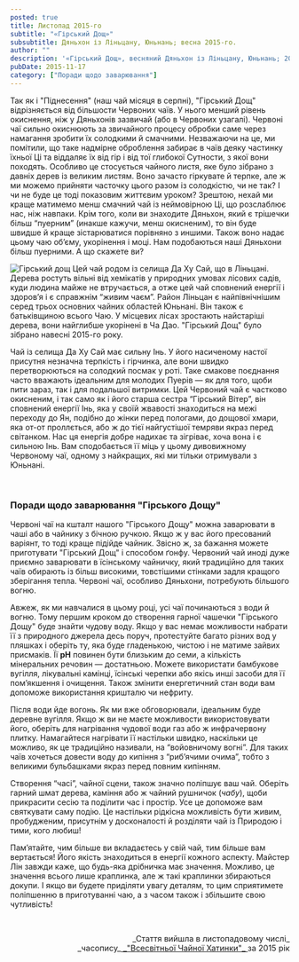 ```yaml
---
posted: true
title: Листопад 2015-го
subtitle: "«Гірський Дощ»"
subsubtitle: Дяньхон із Ліньцану, Юньнань; весна 2015-го.
author: ""
description: '«Гірський Дощ», весняний Дяньхон із Ліньцану, Юньнань; 2015 рік.'
pubDate: 2015-11-17
category: ["Поради щодо заварювання"]
---
```



Так як і "Піднесення" (наш чай місяця в серпні), "Гірський Дощ" відрізняється від більшости Червоних чаїв. У нього менший рівень окиснення, ніж у Дяньхонів зазвичай (або в Червоних узагалі). Червоні чаї сильно окиснюють за звичайного процесу обробки саме через намагання зробити їх солодкими й смачними. Незважаючи на це, ми помітили, що таке надмірне оброблення забирає в чаїв деяку частинку їхньої Ці та віддаляє їх від гір і від тої глибокої Сутности, з якої вони походять. Особливо це стосується чайного листя, яке було зібрано з давніх дерев із великим листям. Воно зачасто гіркувате й терпке, але ж ми можемо прийняти часточку цього разом із солодкістю, чи не так? І чи не буде це тоді показовим життєвим уроком? Зрештою, нехай ми краще матимемо менш смачний чай із неймовірною Ці, що розслаблює нас, ніж навпаки. Крім того, коли ви знаходите Дяньхон, який є трішечки більш “пуерним” (инакше кажучи, менш окисненим), то він буде швидше й краще зістарюватися порівняно з иншими. Також воно надає цьому чаю об’єму, укорінення і моці. Нам подобаються наші Дяньхони більш пуерними. А що скажете ви?

<Image class="float-right" src={Image1} alt="Гірський дощ" /> Цей чай родом із селища Да Ху Сай, що в Ліньцані. Дерева ростуть вільні від хемікатів у природних умовах лісових садів, куди людина майже не втручається, а отже цей чай сповнений енергії і здоров’я і є справжнім “живим чаєм”. Район Ліньцан є найпівнічнішим серед трьох основних чайних областей Юньнані. Він також є батьківщиною всього Чаю. У місцевих лісах зростають найстаріші дерева, вони найглибше укорінені в Ча Дао. "Гірський Дощ" було зібрано навесні 2015-го року.

Чай із селища Да Ху Сай має сильну Інь. У його насиченому настої присутня незначна терпкість і гірчинка, але вони швидко перетворюються на солодкий посмак у роті. Таке смакове поєднання часто вважають ідеальним для молодих Пуерів — як для того, щоби пити зараз, так і для подальшої витримки. Цей Червоний чай є частково окисненим, і так само як і його старша сестра “Гірський Вітер”, він сповнений енергії Інь, яка у своїй жвавості знаходиться на межі переходу до Ян, подібно до жінки перед пологами, до дощової хмари, яка от-от проллється, або ж до тієї найгустішої темряви якраз перед світанком. Нас ця енергія добре надихає та зігріває, хоча вона і є сильною Інь. Вам сподобається її міць у цьому дивовижному Червоному чаї, одному з найкращих, які ми тільки отримували з Юньнані.

<p>&nbsp;</p>

### Поради щодо заварювання "Гірського Дощу"

Червоні чаї на кшталт нашого "Гірського Дощу" можна заварювати в чаші або в чайнику з бічною ручкою. Якщо ж у вас його пресований варіянт, то тоді краще підійде чайник. Звісно ж, за бажання можете приготувати "Гірський Дощ" і способом ґонфу. Червоний чай иноді дуже приємно заварювати в їсінському чайничку, який традиційно для таких чаїв обирають із більш високими, товстішими стінками задля кращого зберігання тепла. Червоні чаї, особливо Дяньхони, потребують більшого вогню.

Авжеж, як ми навчалися в цьому році, усі чаї починаються з води й вогню. Тому першим кроком до створення гарної чашечки "Гірського Дощу" буде знайти чудову воду. Якщо у вас немає можливости набрати її з природного джерела десь поруч, протестуйте багато різних вод у пляшках і оберіть ту, яка буде гладенькою, чистою і не матиме зайвих присмаків. Її **pH** повинен бути близьким до семи, а кількість мінеральних речовин — достатньою. Можете використати бамбукове вугілля, лікувальні камінці, їсінські черепки або якісь инші засоби для її пом’якшення і очищення. Також змінити енергетичний стан води вам допоможе використання кришталю чи нефриту.

Після води йде вогонь. Як ми вже обговорювали, ідеальним буде деревне вугілля. Якщо ж ви не маєте можливости використовувати його, оберіть для нагрівання чудової води газ або ж инфрачервону плитку. Намагайтеся нагрівати її настільки швидко, наскільки це можливо, як це традиційно називали, на “войовничому вогні”. Для таких чаїв хочеться довести воду до кипіння з “риб’ячими очима”, тобто з великими бульбашками якраз перед повним кипінням.

Створення “часі”, чайної сцени, також значно поліпшує ваш чай. Оберіть гарний шмат дерева, каміння або ж чайний рушничок (_чабу_), щоби прикрасити сесію та поділити час і простір. Усе це допоможе вам святкувати саму подію. Це настільки рідкісна можливість бути живим, пробудженим, присутнім у досконалості й розділяти чай із Природою і тими, кого любиш!

Пам’ятайте, чим більше ви вкладаєтесь у свій чай, тим більше вам вертається! Його якість знаходиться в енергії кожного аспекту. Майстер Лін завжди каже, що будь-яка дрібничка має значення. Можливо, це значення всього лише краплинка, але ж такі краплинки збираються докупи. І якщо ви будете приділяти увагу деталям, то цим сприятимете поліпшенню в приготуванні чаю, а з часом також і збільшите свою чутливість!

<p>&nbsp;</p>

<p align="right" style="font-size: 0.9rem;">_Стаття вийшла в листопадовому числі_<br />_часопису_<a title="globalteahut.org" href="http://www.globalteahut.org/" target="blank" rel="noopener"> _"Всесвітньої Чайної Хатинки"_ </a>за 2015 рік</p>